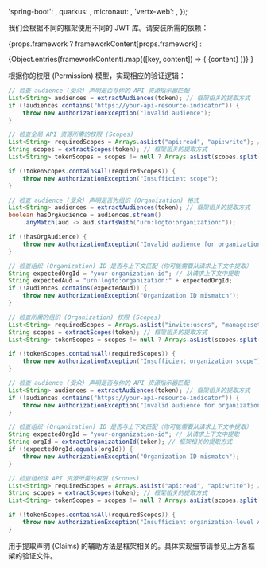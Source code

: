 

  'spring-boot': <SpringBootValidation />,
  quarkus: <QuarkusValidation />,
  micronaut: <MicronautValidation />,
  'vertx-web': <VertxValidation />,
});

我们会根据不同的框架使用不同的 JWT 库。请安装所需的依赖：

{props.framework
? frameworkContent[props.framework]
:

<Tabs groupId="api-framework">
  {Object.entries(frameworkContent).map(([key, content]) => (
    <TabItem key={key} value={key} label={getFrameworkName(key)}>
      {content}
    </TabItem>
  ))}
</Tabs>
}

根据你的权限 (Permission) 模型，实现相应的验证逻辑：

<Tabs groupId="permission-models">
<TabItem value="global-api-resources" label="全局 API 资源">

```java
// 检查 audience (受众) 声明是否与你的 API 资源指示器匹配
List<String> audiences = extractAudiences(token); // 框架相关的提取方式
if (!audiences.contains("https://your-api-resource-indicator")) {
    throw new AuthorizationException("Invalid audience");
}

// 检查全局 API 资源所需的权限 (Scopes)
List<String> requiredScopes = Arrays.asList("api:read", "api:write"); // 替换为你实际需要的权限 (Scopes)
String scopes = extractScopes(token); // 框架相关的提取方式
List<String> tokenScopes = scopes != null ? Arrays.asList(scopes.split(" ")) : List.of();

if (!tokenScopes.containsAll(requiredScopes)) {
    throw new AuthorizationException("Insufficient scope");
}
```

</TabItem>
<TabItem value="organization-permissions" label="组织 (Organization)（非 API）权限 (Permissions)">

```java
// 检查 audience (受众) 声明是否为组织 (Organization) 格式
List<String> audiences = extractAudiences(token); // 框架相关的提取方式
boolean hasOrgAudience = audiences.stream()
    .anyMatch(aud -> aud.startsWith("urn:logto:organization:"));

if (!hasOrgAudience) {
    throw new AuthorizationException("Invalid audience for organization permissions");
}

// 检查组织 (Organization) ID 是否与上下文匹配（你可能需要从请求上下文中提取）
String expectedOrgId = "your-organization-id"; // 从请求上下文中提取
String expectedAud = "urn:logto:organization:" + expectedOrgId;
if (!audiences.contains(expectedAud)) {
    throw new AuthorizationException("Organization ID mismatch");
}

// 检查所需的组织 (Organization) 权限 (Scopes)
List<String> requiredScopes = Arrays.asList("invite:users", "manage:settings"); // 替换为你实际需要的权限 (Scopes)
String scopes = extractScopes(token); // 框架相关的提取方式
List<String> tokenScopes = scopes != null ? Arrays.asList(scopes.split(" ")) : List.of();

if (!tokenScopes.containsAll(requiredScopes)) {
    throw new AuthorizationException("Insufficient organization scope");
}
```

</TabItem>
<TabItem value="organization-level-api-resources" label="组织级 API 资源">

```java
// 检查 audience (受众) 声明是否与你的 API 资源指示器匹配
List<String> audiences = extractAudiences(token); // 框架相关的提取方式
if (!audiences.contains("https://your-api-resource-indicator")) {
    throw new AuthorizationException("Invalid audience for organization-level API resources");
}

// 检查组织 (Organization) ID 是否与上下文匹配（你可能需要从请求上下文中提取）
String expectedOrgId = "your-organization-id"; // 从请求上下文中提取
String orgId = extractOrganizationId(token); // 框架相关的提取方式
if (!expectedOrgId.equals(orgId)) {
    throw new AuthorizationException("Organization ID mismatch");
}

// 检查组织级 API 资源所需的权限 (Scopes)
List<String> requiredScopes = Arrays.asList("api:read", "api:write"); // 替换为你实际需要的权限 (Scopes)
String scopes = extractScopes(token); // 框架相关的提取方式
List<String> tokenScopes = scopes != null ? Arrays.asList(scopes.split(" ")) : List.of();

if (!tokenScopes.containsAll(requiredScopes)) {
    throw new AuthorizationException("Insufficient organization-level API scopes");
}
```

</TabItem>
</Tabs>

用于提取声明 (Claims) 的辅助方法是框架相关的。具体实现细节请参见上方各框架的验证文件。

